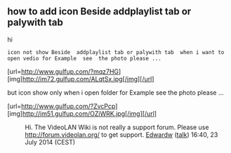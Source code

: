 == how to add icon  Beside  addplaylist tab or palywith tab ==

hi 

 icon not show Beside  addplaylist tab or palywith tab  when i want to open vedio for Example  see  the photo please ... 

[url=http://www.gulfup.com/?mqz7HG][img]http://im72.gulfup.com/ALqtSx.jpg[/img][/url]


but icon show only when i open folder for  Example  see  the photo please ...

[url=http://www.gulfup.com/?ZvcPcp][img]http://im51.gulfup.com/OZiWRK.jpg[/img][/url]

:Hi. The VideoLAN Wiki is not really a support forum. Please use http://forum.videolan.org/ to get support. [[User:Edwardw|Edwardw]] ([[User talk:Edwardw|talk]]) 16:40, 23 July 2014 (CEST)